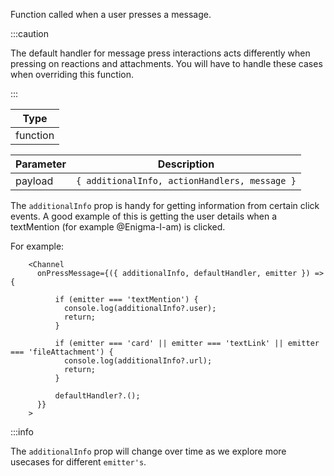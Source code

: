 Function called when a user presses a message.

:::caution

The default handler for message press interactions acts differently when pressing on reactions and attachments.
You will have to handle these cases when overriding this function.

:::

| Type     |
| -------- |
| function |

| Parameter | Description                                   |
| --------- | --------------------------------------------- |
| payload   | `{ additionalInfo, actionHandlers, message }` |

The `additionalInfo` prop is handy for getting information from certain click events.
A good example of this is getting the user details when a textMention (for example @Enigma-I-am) is clicked.

For example:

```tsx
    <Channel
      onPressMessage={({ additionalInfo, defaultHandler, emitter }) => {

          if (emitter === 'textMention') {
            console.log(additionalInfo?.user);
            return;
          }

          if (emitter === 'card' || emitter === 'textLink' || emitter === 'fileAttachment') {
            console.log(additionalInfo?.url);
            return;
          }

          defaultHandler?.();
      }}
    >
```

:::info

The `additionalInfo` prop will change over time as we explore more usecases for different `emitter's`.
